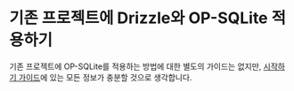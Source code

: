 
<Breadcrumbs/>

# 기존 프로젝트에 Drizzle와 OP-SQLite 적용하기

기존 프로젝트에 OP-SQLite를 적용하는 방법에 대한 별도의 가이드는 없지만, [시작하기 가이드](/docs/get-started/op-sqlite-new)에 있는 모든 정보가 충분할 것으로 생각합니다.



